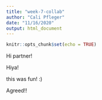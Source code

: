 ```yaml
---
title: "week-7-collab"
author: "Cali Pfleger"
date: "11/16/2020"
output: html_document
---
```


```r
knitr::opts_chunk$set(echo = TRUE)
```

Hi partner! 

Hiya! 

this was fun! :) 

Agreed!!